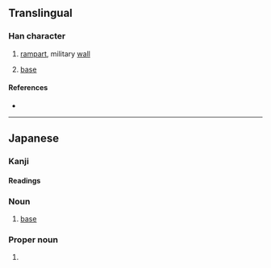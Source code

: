 {{character info/new}}
{{also|壘}}
==Translingual==
{{Han simplified forms|壘|塁|垒}}

===Han character===
{{Han char|rn=32|rad=土|as=09|sn=12|four=60104|canj=WIOG}}

# [[rampart]], military [[wall]]
# {{lb|mul|baseball}} [[base]]

====References====
* {{Han ref|kx=0234.271|dkj=05316|hdz=42544.011|uh=5841|ud=22593}}

----

==Japanese==
{{ja-kanji forms|塁|壘}}

===Kanji===
{{ja-kanji|grade=c|rs=土09|kyu=壘}}

====Readings====
{{ja-readings
|goon=るい
|kanon=るい
|kun=とりで-
}}

{{ja-kanjitab|るい|yomi=o}}

===Noun===
{{ja-noun|るい|kyu=壘}}

# {{lb|ja|baseball|sort=るい}} [[base]]

===Proper noun===
{{ja-pos|proper|るい}}

# {{given name|male|lang=ja|sort=るい}}